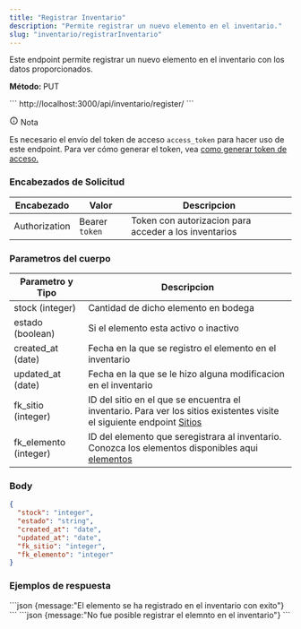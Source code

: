 ```yaml
---
title: "Registrar Inventario"
description: "Permite registrar un nuevo elemento en el inventario."
slug: "inventario/registrarInventario"
---
```


Este endpoint permite registrar un nuevo elemento en el inventario con los datos proporcionados.

<p> 
<strong>Método: </strong><span class="sl-badge note small astro-avdet4wd">PUT</span>
</p>

<Tabs>
  <TabItem label="Endpoint">
  ```
  http://localhost:3000/api/inventario/register/
  ```
  </TabItem>
</Tabs>

<aside aria-label="Nota" class="starlight-aside starlight-aside--note"> <p class="starlight-aside__title" aria-hidden="true"> <svg aria-hidden="true" class="starlight-aside__icon astro-c6vsoqas" width="16" height="16" viewBox="0 0 24 24" fill="currentColor" style="--sl-icon-size: 1em;"><path d="M12 11a1 1 0 0 0-1 1v4a1 1 0 0 0 2 0v-4a1 1 0 0 0-1-1Zm.38-3.92a1 1 0 0 0-.76 0 1 1 0 0 0-.33.21 1.15 1.15 0 0 0-.21.33 1 1 0 0 0 .21 1.09c.097.088.209.16.33.21A1 1 0 0 0 13 8a1.05 1.05 0 0 0-.29-.71 1 1 0 0 0-.33-.21ZM12 2a10 10 0 1 0 0 20 10 10 0 0 0 0-20Zm0 18a8 8 0 1 1 0-16.001A8 8 0 0 1 12 20Z"></path></svg> Nota </p> 
Es necesario el envío del token de acceso <code>access_token</code> para hacer uso de este endpoint. Para ver cómo generar el token, vea <a href="/usuarios/login">como generar token de acceso.</a></aside>

<h3>Encabezados de Solicitud</h3>

| Encabezado | Valor | Descripcion
|----------|-------| -------
| Authorization |  Bearer `token` | Token con autorizacion para acceder a los inventarios


<h3>Parametros del cuerpo</h3>

| Parametro y Tipo | Descripcion
|----------|--------
| stock (integer) | Cantidad de dicho elemento en bodega
| estado (boolean) | Si el elemento esta activo o inactivo
| created_at (date) | Fecha en la que se registro el elemento en el inventario
| updated_at (date) | Fecha en la que se le hizo alguna modificacion en el inventario 
| fk_sitio (integer) | ID del sitio en el que se encuentra el inventario. Para ver los sitios existentes visite el siguiente endpoint <a href="/sitios/listarSitios">Sitios</a>
| fk_elemento (integer) | ID del elemento que seregistrara al inventario. Conozca los elementos disponibles aqui <a href="/elementos/listarElementos">elementos</a>

### Body

```json
{
  "stock": "integer",
  "estado": "string",
  "created_at": "date",
  "updated_at": "date",
  "fk_sitio": "integer",
  "fk_elemento": "integer"
}
```



<h3>Ejemplos de respuesta</h3>

<Tabs>
  <TabItem label="Status 201">
  ```json
  {message:"El elemento se ha registrado en el inventario con exito"}
  ```
  </TabItem>

  <TabItem label="Status 400">
  ```json
  {message:"No fue posible registrar el elemnto en el inventario"}
  ```
  </TabItem>
</Tabs>

